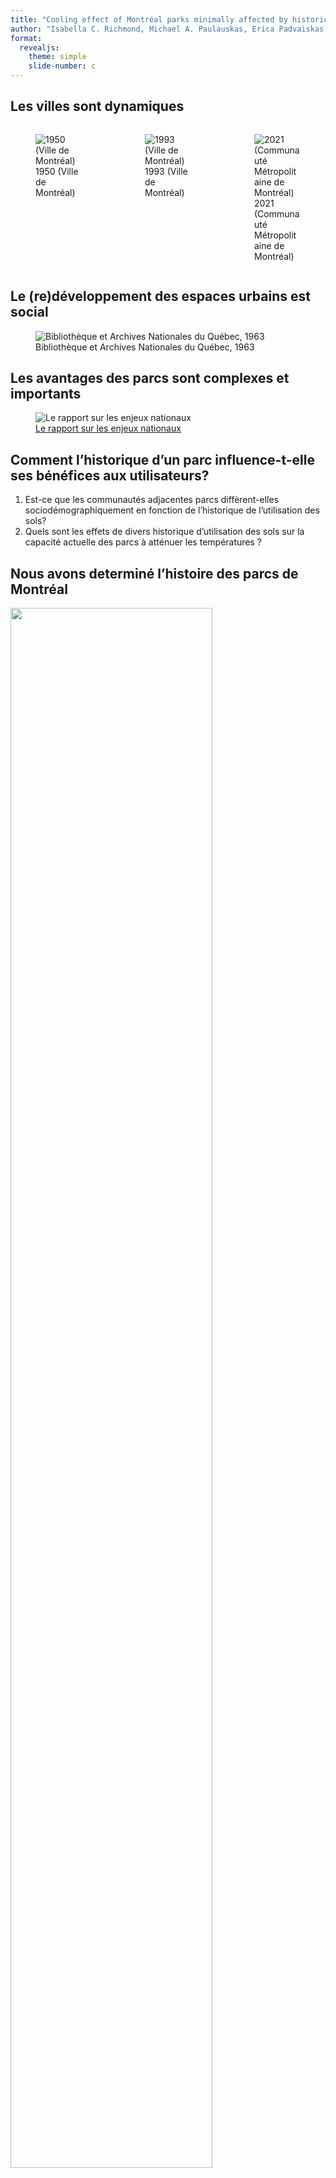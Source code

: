 ```yaml
---
title: "Cooling effect of Montréal parks minimally affected by historical legacies"
author: "Isabella C. Richmond, Michael A. Paulauskas, Erica Padvaiskas, Laura Carolina Gonzalez Sinisterra, Kayleigh Hutt-Taylor, Alec L. Robitaille, Carly D. Ziter"
format: 
  revealjs:
    theme: simple
    slide-number: c
---
```


## Les villes sont dynamiques

::: {layout="[[-1], [1], [-1]]"}
::: columns
::: {.column width="33%"}
![1950 (Ville de Montréal)](presentation_imgs/1950_annotated.png){fig-align="left"}
:::

::: {.column width="33%"}
![1993 (Ville de Montréal)](presentation_imgs/1993_annotated.png){fig-align="center"}
:::

::: {.column width="33%"}
![2021 (Communauté Métropolitaine de Montréal)](presentation_imgs/2021_annotated.png){fig-align="right"}
:::
:::
:::

## Le (re)développement des espaces urbains est social

![Bibliothèque et Archives Nationales du Québec, 1963](presentation_imgs/metropolitan.jpg)

## Les avantages des parcs sont complexes et importants

![[Le rapport sur les enjeux nationaux](https://changingclimate.ca/national-issues/fr/)](presentation_imgs/parkbenefits_fr.png)

## Comment l'historique d'un parc influence-t-elle ses bénéfices aux utilisateurs?

::: incremental
1.  Est-ce que les communautés adjacentes parcs diffèrent-elles sociodémographiquement en fonction de l'historique de l'utilisation des sols?
2.  Quels sont les effets de divers historique d'utilisation des sols sur la capacité actuelle des parcs à atténuer les températures ?
:::

## Nous avons determiné l'histoire des parcs de Montréal

::: r-stack
![](presentation_imgs/Parc-Angrignon-1947-mosaic.jpeg){.fragment width="80%" fig-align="center"}

![](presentation_imgs/Parc-Angrignon-2019-fr.png){.fragment width="50%" fig-align="center"}
:::

## Nous avons échantillonné les arbres et la température ambiente des parcs

![](presentation_imgs/figure_2.png){fig-align="center"}

## L'effet «Luxury» qui domine l'alentour de nos parcs

```r
#| echo: false
#| eval: true
#| message: false
#| warning: false

library(sf)
library(dplyr)
library(ggplot2)
library(ggmap)

parks <- read_sf('full_study_parks.gpkg')

parks <- parks %>% 
  filter(Name == "Frédéric-Back") %>% 
  st_transform(., 3347)

buffer <- st_buffer(parks, 1000) %>% 
  st_transform(., 4326) 


# API: AIzaSyDlRF5BYeskCH7qWtq13WUV5ifG9Q1kT1c
register_google(key = "AIzaSyDlRF5BYeskCH7qWtq13WUV5ifG9Q1kT1c")
satcol <- qmap(location = "Frederic-Back Park, Montreal, Quebec", zoom = 13, maptype = "satellite", source = "google") + 
  geom_sf(data = buffer, fill = NA, colour = "red", linewidth = 1, inherit.aes = F) 

print(satcol) 

```


## 

::: incremental
::: columns
::: {.column .center}
**Pour tous les parcs :**

-   [⬆]{style="color:#CFA35E;"} niveau d'éducation
-   [⬇]{style="color:#45A291;"} minorités visibles
:::
:::

::: columns
::: {.column width="50%"}
Forestier 🌲 et agricole 🌾

-   [⬆]{style="color:#CFA35E;"} salaire annuel
-   [⬆]{style="color:#CFA35E;"} maison unifamiliale
:::

::: {.column width="50%"}
Industriel 🏭

-   [⬇]{style="color:#45A291;"} salaire annuel
-   [⬇]{style="color:#45A291;"} maison unifamiliale
:::
:::
:::

## Pour tous les types de parcs, l'effet de refroidissement est similaire

![](presentation_imgs/plu_temp_total.png){fig-align="center"}

## Pour tous les types de parcs, les forêts sont similaires

![](presentation_imgs/plu_tree_direct.png){fig-align="center"}

## Mettons des parcs partout! ... sous une politique réfléchie, menée par et axée pour la communauté

::: columns
::: {.column width="50%"}
-   Il y a un refroidissement dans tous les parcs

-   L'effet «Luxury» domine à proximité des parcs

-   Les parcs qui étaient industriels ont le potentiel d'augmenter l'équité
:::

::: {.column width="50%"}
![](presentation_imgs/gent2.png){fig-align="right"}

![](presentation_imgs/gent1.png){fig-align="right"}
:::
:::

## Merci beaucoup!

::: columns
::: {.column width="60%"}
![](presentation_imgs/ZULE_logo_green_name.png)

![](presentation_imgs/LabPhoto2022.jpg){width="70%" fig-align="center"}
:::

::: {.column width="40%"}
::: {layout="[[-1], [1], [-1]]"}
-   Les assistants de terrain

-   Ville de Montréal, Baie d'Urfé, Beaconsfield

-   Les arbres, les parcs, les stationnements
:::
:::
:::

## Des questions?

![](presentation_imgs/bigtree.jpg){fig-align="center"}
